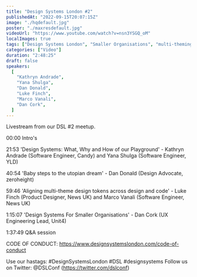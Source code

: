 ```yaml
---
title: "Design Systems London #2"
publishedAt: "2022-09-15T20:07:15Z"
image: "./hqdefault.jpg"
poster: "./maxresdefault.jpg"
videoUrl: "https://www.youtube.com/watch?v=nsn3YSGQ_oM"
localImages: true
tags: ["Design Systems London", "Smaller Organisations", "multi-theming"]
categories: ["Video"]
duration: "2:48:25"
draft: false
speakers:
  [
    "Kathryn Andrade",
    "Yana Shulga",
    "Dan Donald",
    "Luke Finch",
    "Marco Vanali",
    "Dan Cork",
  ]
---
```


Livestream from our DSL #2 meetup.

00:00 Intro's

21:53 'Design Systems: What, Why and How of our Playground' - Kathryn Andrade (Software Engineer, Candy) and Yana Shulga (Software Engineer, YLD)

40:54 'Baby steps to the utopian dream' - Dan Donald (Design Advocate, zeroheight)

59:46 'Aligning multi-theme design tokens across design and code' - Luke Finch (Product Designer, News UK) and Marco Vanali (Software Engineer, News UK)

1:15:07 'Design Systems For Smaller Organisations' - Dan Cork (UX Engineering Lead, Unit4)

1:37:49 Q&A session

CODE OF CONDUCT:
https://www.designsystemslondon.com/code-of-conduct

Use our hastags: #DesignSystemsLondon #DSL #designsystems
Follow us on Twitter:
@DSLConf (https://twitter.com/dslconf)

